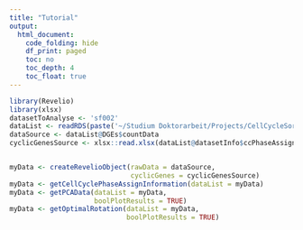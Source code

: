 ```yaml
---
title: "Tutorial"
output:
  html_document:
    code_folding: hide
    df_print: paged
    toc: no
    toc_depth: 4
    toc_float: true
---
```


```r
library(Revelio)
library(xlsx)
datasetToAnalyse <- 'sf002'
dataList <- readRDS(paste('~/Studium Doktorarbeit/Projects/CellCycleSorting/Scripts/Revelio_0.1/OutputDataFiles/', datasetToAnalyse, '/', datasetToAnalyse, '_FullData.rds', sep = ''))
dataSource <- dataList@DGEs$countData
cyclicGenesSource <- xlsx::read.xlsx(dataList@datasetInfo$ccPhaseAssignGeneBucketListFileLocation, 1)


myData <- createRevelioObject(rawData = dataSource,
                              cyclicGenes = cyclicGenesSource)
myData <- getCellCyclePhaseAssignInformation(dataList = myData)
myData <- getPCAData(dataList = myData,
                     boolPlotResults = TRUE)
myData <- getOptimalRotation(dataList = myData,
                             boolPlotResults = TRUE)

```


